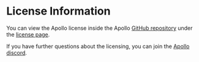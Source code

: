 # License Information

You can view the Apollo license inside the Apollo [GitHub repository](https://github.com/LunarClient/Apollo) under the [license page](https://github.com/LunarClient/Apollo/blob/master/license.txt).

If you have further questions about the licensing, you can join the [Apollo discord](https://discord.gg/3T9Atyb6pf).
